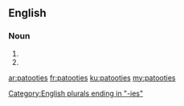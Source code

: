 ==English==

===Noun===
{{head|en}}

# {{plural of|patootie}}
# {{plural of|patooty}}

[[Category:English plurals ending in "-ies"]]

[[ar:patooties]]
[[fr:patooties]]
[[ku:patooties]]
[[my:patooties]]